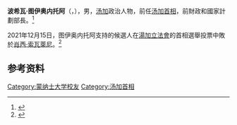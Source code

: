 {{Infobox officeholder
| 前綴尊稱  = [[尊敬的|尊敬的]]
| name       = 波希瓦·图伊奥内托阿<br />Pōhiva Tu'i'onetoa
| image               = Pohiva Tuʻiʻonetoa (cropped).jpg
| term_start          = 2019年10月8日
| term_end            = 2021年12月27日
| succeeded           = [[肖西·索瓦莱尼|肖西·索瓦莱尼]]
| caption             =
| office              = [[汤加首相|汤加首相]]
| status              = 
| monarch             = [[圖普六世|圖普六世]]
| predecessor         = [[阿基利西·波希瓦|阿基利西·波希瓦]]（正任）
| birth_date          = {{nowrap|{{birth date and age|1961|6|30|df=y}}}}
| birth_place         = {{TON}}
| party               = 人民黨
}}
'''波希瓦·图伊奥内托阿'''（{{lang-en|Pohiva Tuʻiʻonetoa}}，{{bd|1961年|6月30日|}}），男，[[汤加|汤加]]政治人物，前任[[汤加首相|汤加首相]]，前財政和國家計劃部長。<ref>{{Cite web|title=图伊奥内托阿当选汤加新首相|url=http://www.xinhuanet.com/2019-09/27/c_1125050132.htm|accessdate=2021-01-12|work=新华网|archive-date=2021-01-14|archive-url=https://web.archive.org/web/20210114095412/http://www.xinhuanet.com/2019-09/27/c_1125050132.htm|dead-url=no}}</ref>

2021年12月15日，图伊奥内托阿支持的候選人在[[湯加立法會|湯加立法會]]的首相選舉投票中敗於[[肖西·索瓦萊尼|肖西·索瓦萊尼]]。<ref name=rnz20211215>{{cite news |url=https://www.rnz.co.nz/international/pacific-news/457979/tonga-elects-new-pm-siaosi-sovaleni |title=Tonga elects new PM: Siaosi Sovaleni |publisher=RNZ |date=2021-12-15 |accessdate=2021-12-16 |archive-date=2021-12-16 |archive-url=https://web.archive.org/web/20211216123117/https://www.rnz.co.nz/international/pacific-news/457979/tonga-elects-new-pm-siaosi-sovaleni |dead-url=no }}</ref>

== 参考资料 ==
{{reflist}}

{{汤加首相}}
{{汤加外交大臣}}
{{Authority control}}
{{DEFAULTSORT:Tuʻiʻonetoa}}
[[Category:蒙纳士大学校友|Category:蒙纳士大学校友]]
[[Category:汤加首相|Category:汤加首相]]

{{汤加小作品}}